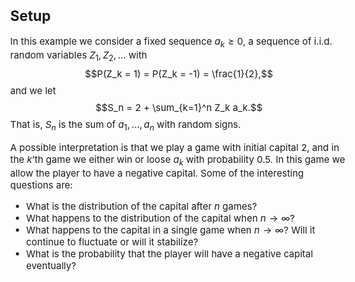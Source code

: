 <!-- Customization of default CSS -->
<head>
<style>
body {font-size: 15px;}
</style>
</head>


Setup
-----

In this example we consider a fixed sequence $a_k \geq 0$, a sequence of 
i.i.d. random variables $Z_1, Z_2, \ldots$ with  
$$P(Z_k = 1) = P(Z_k = -1) = \frac{1}{2},$$
and we let 
$$S_n = 2 + \sum_{k=1}^n Z_k a_k.$$
That is, $S_n$ is the sum of $a_1, \ldots, a_n$ with random signs.  

A possible interpretation is that we play a game with initial capital 2, and in the $k$'th 
game we either win or loose $a_k$ with probability 0.5. In this game we allow the player to 
have a negative capital. Some of the interesting questions are:

* What is the distribution of the capital after $n$ games?
* What happens to the distribution of the capital when $n \to \infty$?
* What happens to the capital in a single game when $n \to \infty$? 
Will it continue to fluctuate or will it stabilize?
* What is the probability that the player will have a negative capital eventually?






